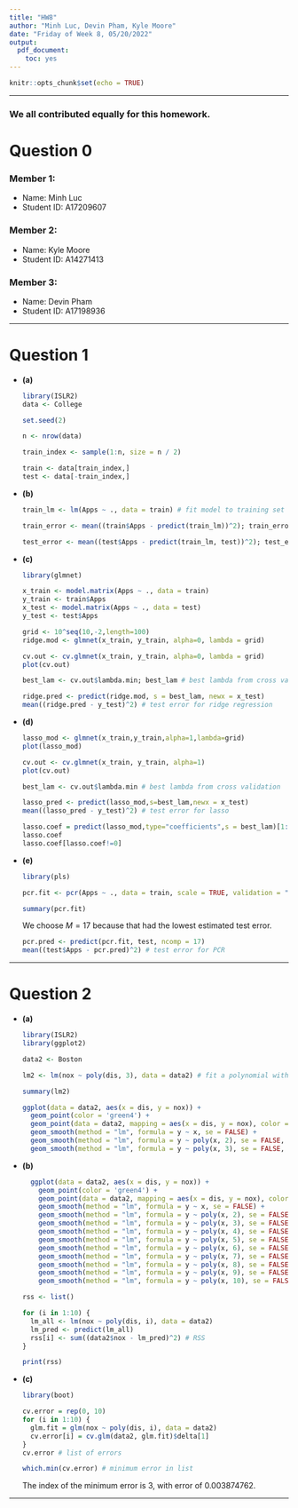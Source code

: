 ```yaml
---
title: "HW8"
author: "Minh Luc, Devin Pham, Kyle Moore"
date: "Friday of Week 8, 05/20/2022"
output: 
  pdf_document: 
    toc: yes
---
```


```r
knitr::opts_chunk$set(echo = TRUE)
```

***
### We all contributed equally for this homework.

# Question 0 

### Member 1: 
* Name: Minh Luc
* Student ID: A17209607

### Member 2: 

* Name: Kyle Moore
* Student ID: A14271413

### Member 3: 

* Name: Devin Pham
* Student ID: A17198936

***

\newpage

# Question 1
    
* **(a)**

    ```r
    library(ISLR2)
    data <- College
    
    set.seed(2)
    
    n <- nrow(data)
    
    train_index <- sample(1:n, size = n / 2)
    
    train <- data[train_index,]
    test <- data[-train_index,]
    ```
    
* **(b)**

    ```r
    train_lm <- lm(Apps ~ ., data = train) # fit model to training set

    train_error <- mean((train$Apps - predict(train_lm))^2); train_error # train error
    
    test_error <- mean((test$Apps - predict(train_lm, test))^2); test_error # test error
    ```

* **(c)**

    ```r
    library(glmnet)
    
    x_train <- model.matrix(Apps ~ ., data = train)
    y_train <- train$Apps
    x_test <- model.matrix(Apps ~ ., data = test)
    y_test <- test$Apps
    
    grid <- 10^seq(10,-2,length=100)
    ridge.mod <- glmnet(x_train, y_train, alpha=0, lambda = grid)
    
    cv.out <- cv.glmnet(x_train, y_train, alpha=0, lambda = grid)
    plot(cv.out)
    
    best_lam <- cv.out$lambda.min; best_lam # best lambda from cross validation
    
    ridge.pred <- predict(ridge.mod, s = best_lam, newx = x_test)
    mean((ridge.pred - y_test)^2) # test error for ridge regression
    ```

* **(d)**

    ```r
    lasso_mod <- glmnet(x_train,y_train,alpha=1,lambda=grid)
    plot(lasso_mod)
    
    cv.out <- cv.glmnet(x_train, y_train, alpha=1)
    plot(cv.out)
    
    best_lam <- cv.out$lambda.min # best lambda from cross validation
    
    lasso_pred <- predict(lasso_mod,s=best_lam,newx = x_test)
    mean((lasso_pred - y_test)^2) # test error for lasso
    
    lasso.coef = predict(lasso_mod,type="coefficients",s = best_lam)[1:19,]
    lasso.coef
    lasso.coef[lasso.coef!=0]
    ```

* **(e)**

    ```r
    library(pls)
    
    pcr.fit <- pcr(Apps ~ ., data = train, scale = TRUE, validation = "CV")
    
    summary(pcr.fit)
    ```
    
    We choose $M = 17$ because that had the lowest estimated test error.

    ```r
    pcr.pred <- predict(pcr.fit, test, ncomp = 17)
    mean((test$Apps - pcr.pred)^2) # test error for PCR
    ```
    
***

\newpage

# Question 2
    
* **(a)**

    ```r
    library(ISLR2)
    library(ggplot2)
    
    data2 <- Boston
    
    lm2 <- lm(nox ~ poly(dis, 3), data = data2) # fit a polynomial with p = 3
    
    summary(lm2)

    ggplot(data = data2, aes(x = dis, y = nox)) +
      geom_point(color = 'green4') +
      geom_point(data = data2, mapping = aes(x = dis, y = nox), color = "grey") +
      geom_smooth(method = "lm", formula = y ~ x, se = FALSE) +
      geom_smooth(method = "lm", formula = y ~ poly(x, 2), se = FALSE, color = "red2") +
      geom_smooth(method = "lm", formula = y ~ poly(x, 3), se = FALSE, color = "orange2")
    ```

* **(b)**

    ```r
      ggplot(data = data2, aes(x = dis, y = nox)) +
        geom_point(color = 'green4') +
        geom_point(data = data2, mapping = aes(x = dis, y = nox), color = "grey") +
        geom_smooth(method = "lm", formula = y ~ x, se = FALSE) +
        geom_smooth(method = "lm", formula = y ~ poly(x, 2), se = FALSE, color = "orange1") +
        geom_smooth(method = "lm", formula = y ~ poly(x, 3), se = FALSE, color = "orange2") +
        geom_smooth(method = "lm", formula = y ~ poly(x, 4), se = FALSE, color = "orange3") +
        geom_smooth(method = "lm", formula = y ~ poly(x, 5), se = FALSE, color = "orange4") +
        geom_smooth(method = "lm", formula = y ~ poly(x, 6), se = FALSE, color = "red1") +
        geom_smooth(method = "lm", formula = y ~ poly(x, 7), se = FALSE, color = "red2") +
        geom_smooth(method = "lm", formula = y ~ poly(x, 8), se = FALSE, color = "red3") +
        geom_smooth(method = "lm", formula = y ~ poly(x, 9), se = FALSE, color = "red4") +
        geom_smooth(method = "lm", formula = y ~ poly(x, 10), se = FALSE, color = "rosybrown")
    
    rss <- list()
    
    for (i in 1:10) {
      lm_all <- lm(nox ~ poly(dis, i), data = data2)
      lm_pred <- predict(lm_all)
      rss[i] <- sum((data2$nox - lm_pred)^2) # RSS
    }
    
    print(rss)
    ```
    
* **(c)**

    ```r
    library(boot)
    
    cv.error = rep(0, 10)
    for (i in 1:10) {
      glm.fit = glm(nox ~ poly(dis, i), data = data2)
      cv.error[i] = cv.glm(data2, glm.fit)$delta[1]
    }
    cv.error # list of errors
    
    which.min(cv.error) # minimum error in list
    ```
    
    The index of the minimum error is 3, with error of 0.003874762.
    
***